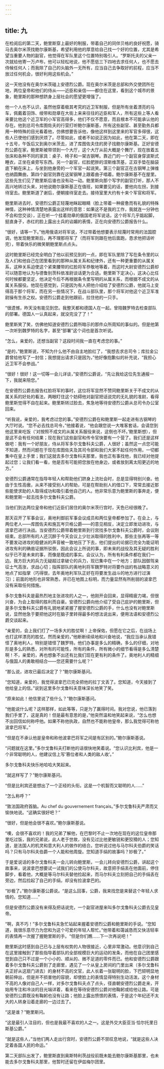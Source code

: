 ```yaml
---
---
---
```

title: 九
---




在检阅后的第二天，鲍里斯穿上最好的制服，带着自己的同伴贝格的良好祝愿，骑马去奥尔米茨找鲍尔康斯基，希望利用他的厚意给自己找一个好的位置，尤其是希望当重要人物的副官，他觉得在军队里这个位置特别吸引人。“罗斯托夫的父亲一次就给他寄一万卢布，他可以轻松地说，他不愿低三下四地去求任何人，也不愿去侍候任何人；而我除了自己的头脑外一无所有，应当自己去争取好的前程，应当不放过任何机会，很好利用这些机会。”

这一天他没有在奥尔米茨碰上安德烈公爵。现在奥尔米茨是总部和外交使团所在地，两位皇帝和他们的侍从——近臣和亲信——都住在这里，看到这个城市的景象，鲍里斯的那种想跻身上层社会的愿望更增强了。

他一个人也不认识，虽然他穿着极其考究的近卫军制服，但是所有坐着漂亮的马车，佩戴着羽饰、绶带和勋章在大街上来来往往的近臣和军人，所有这些上等人看来要比他这个近卫军的小军官高得多，他们不仅不愿意，而且根本不可能承认他的存在。他到总司令库图佐夫的行营打听鲍尔康斯基，所有这些副官、甚至勤务兵都用一种特殊的目光看着他，仿佛想要告诉他，像他这样到这里来的军官多得很，这些人已使他们感到厌烦了。尽管如此，或者不如说正因为如此，他在第二天，即在十五号，午饭后又到奥尔米茨去，进了库图佐夫住的房子找鲍尔康斯基。正好安德烈公爵在家，鲍里斯被带领到一个大厅，这个大厅从前大概是个舞厅，现在放着五张床和各种不同的家具：桌子、椅子和一架古钢琴。靠近门的一个副官身穿波斯式睡衣，正坐在桌旁写东西。另一个副官，红脸肥胖的涅斯维茨基，正双手垫在脑袋底下躺在床上，与坐到他身旁的一个军官一起说笑。第三个副官正在古钢琴上弹维也纳圆舞曲，第四个副官则靠在这架钢琴上跟着曲子唱着。鲍尔康斯基不在屋里。这些先生们见了鲍里斯后谁也没有动一动。鲍里斯向那个写字的副官打听，那人不高兴地转过头来，对他说鲍尔康斯基正在值班，如果要见的话，要他向左拐，到接待室去。鲍里斯道了谢后，便朝接待室走去。接待室里大约有十来个军官和将军。

鲍里斯进去时，安德烈公爵正轻蔑地眯起眼睛（脸上带着一种疲惫而有礼貌的特殊神情，这种神情清楚地表露出这样的意思：如果这不是我的工作，我就连一分钟也不会和您交谈），正在听一个挂着勋章的俄国老将军说话，这个将军几乎踮起脚，挺直身子，赤红的脸上露出士兵的谄媚的表情，正在向安德烈公爵报告什么。

“很好，请等一下。”他用俄语对将军说，不过带着他想要表示轻蔑时常用的法国腔调，他发现鲍里斯后，再不理那将军了（而将军则跟在他后面跑，恳求他把话听完），带着快乐的微笑朝鲍里斯点点头。

这时鲍里斯已经完全明白了他以前预见到的一点，即在军队里除了写在条令里的以及人们和他自己在团里看到的那种从属关系和纪律外，还有一种更重要的从属关系，这种关系迫使这个紧束腰带的红脸将军恭敬地等着，而这时大尉安德烈公爵却可以随意地认为与德鲁别茨科依准尉谈话更为合适。鲍里斯下定决心，这决心比任何时候都要坚定，他决定今后不再根据条令里写明的从属关系，而根据不成文的从属关系服役。他现在感觉到，只是因为有人把他介绍给了安德烈公爵，他就马上变得高于那个将军，而在另一些情况下，在战斗部队里，那个将军对他这个近卫军准尉操有生杀之权。安德烈公爵走到他跟前，拉住他的一只手。

“很遗憾，昨天没有能见到您。我整天都和德国人在一起。曾陪魏罗特去检查部队的部署。德国人一认真起来，就没完没了了！”

鲍里斯笑了笑，仿佛他知道安德烈公爵所暗示的那件众所周知的事似的。但是他第一次听到魏罗特的名字，甚至“部署”这个词也是首次听说。

“怎么，亲爱的，还想当副官？这段时间我一直在考虑您的事。”

“是的，”鲍里斯说，不知为什么他不由自主地脸红了，“我想去求总司令；库拉金公爵曾给他写了一封信；我想提出请求只是因为，”他好像抱歉似的补充说，“我担心近卫军不会参战。”

“很好！很好！这一切等一会儿详谈，”安德烈公爵说，“先让我给这位先生通报一下，我就来陪您。”

在安德烈公爵去报告红脸将军的事时，这位将军显然不赞同鲍里斯关于不成文的从属关系的好处的看法，两眼盯住这个妨碍他对副官把话说完的无礼貌的准尉，看得鲍里斯觉得不自在起来。鲍里斯转过脸去，焦急地等待安德烈公爵从总司令办公室回来。

“听我说，亲爱的，我考虑过您的事。”安德烈公爵在和鲍里斯一起走进有古钢琴的大厅时说。“您不必去找总司令，”他接着说，“他会跟您说一大堆客套话，会请您到他这里来吃饭（‘对按照不成文的从属关系服役来说，这倒也不坏。’鲍里斯想），但是这不会有任何结果；现在我们这些副官和传令官快要有一个营了。我们还是这样做吧：我有一个好朋友，侍从将军多尔戈鲁科夫公爵，人很好；虽然这一点您可能不知道，然而问题在于现在库图佐夫及其司令部和我们大家不起任何作用，一切都集中在皇上手里；我们这就去多尔戈鲁科夫那里，我也正有事找他，我已经对他提起过您；让我们看一看，他是否有可能把您放在他身边，或者放到离太阳更近的地方。”

安德烈公爵通常在指导年轻人和帮助他们跻身上流社会时，总是显得特别兴奋。他由于生性高傲，从来不接受别人的帮助，可是在帮助别人的借口下，常常去接近那些能使求助的人取得成功和吸引着他自己的人。他非常乐意为鲍里斯的事奔走，便和鲍里斯一起去找多尔戈鲁科夫公爵。

当他们到达两位皇帝和他们近臣们居住的奥尔米茨行宫时，天色已经很晚了。

那天召开了军事会议，奥地利御前军事会议成员和两位皇帝都参加了。在会上，与两位老人——库图佐夫和施瓦岑贝格公爵——的意见相反，决定立即发动进攻，与波拿巴进行决战。当安德烈公爵带着鲍里斯到行宫找多尔戈鲁科夫公爵时，会议刚结束。总部所有的人还沉醉于今天会议上少壮派取得的胜利中。那些主张再等一等不要发动进攻的稳健派的声音被一致地压了下去，他们提出的论据已完全为能证明进攻有利的确凿证据所驳倒，因此会议上所说的事，即未来的战役及其无疑的胜利似乎已不是未来的事，而像是既成的事实。会议认为，所有有利条件都在我们一边。我方巨大的兵力无疑超过拿破仑的兵力，现已集中在一个地方；部队因御驾亲征士气高涨，求战心切；指挥部队的奥地利将军魏罗特对将要作战的有战略意义的地点了如指掌（巧得很，去年奥地利军队正好在将要发生战斗的地方进行过演习）；前面的地形也非常熟悉，并已在地图上标明，而力量显然有所削弱的波拿巴没有采取任何措施。

多尔戈鲁科夫是最热烈地主张进攻的人之一，他刚开会回来，显得精疲力竭，但很兴奋，为会上取得的胜利而自豪。安德烈公爵向他介绍了受自己庇护的鲍里斯，但是多尔戈鲁科夫公爵有礼貌地紧紧握了握安德烈公爵的手，什么也没有对鲍里斯说，显然他急于要把他这时在脑子里转得最多的想法说出来，便用法语和安德烈公爵交谈起来。

“亲爱的，会上我们打了一场多大的胜仗啊！上帝保佑，但愿在它之后，在战场上也打这样漂亮的胜仗。然而亲爱的，”他断断续续地和兴奋地说，“我应当承认我错怪了奥地利人，特别是错怪了魏罗特。他们办事是多么的精确，多么的仔细，对地形是多么的熟悉，对所有的可能性，所有的条件，所有微小的细节看得是多么清楚啊！不，亲爱的，再也想象不出还有比我们现在更有利的条件了。奥地利人的精细与俄国人的勇敢相结合——您还需要什么呢？”

“那么说，进攻已最后决定了？”鲍尔康斯基问。

“您知道，亲爱的，我觉得波拿巴已完全把他的拉丁文丢了。您知道，今天接到了他给皇上的信。”说到这里多尔戈鲁科夫意味深长地笑了笑。

“原来如此！他信里说了些什么？”鲍尔康斯基问。

“他能说什么呢？这样那样，如此等等，只是为了赢得时间。我对您说，他已落到我们手里了，这是真的！但是最有意思的是，”他突然温和地笑起来说，“怎么也想不出回信如何称呼他。如果不称他执政，自然也不能称他皇帝，那么我觉得可称他波拿巴将军。”

“但是在不承认他是皇帝和称他波拿巴将军之间是有区别的。”鲍尔康斯基说。

“问题就在这里。”多尔戈鲁科夫打断他的话很快地笑着说。“您认识比利宾，他是一个非常聪明的人，他建议信上写‘篡位者和人类的敌人收’。”

多尔戈鲁科夫快乐地哈哈大笑起来。

“就这样写了？”鲍尔康斯基问。

“但是比利宾还是想出了一个正经的头衔。这是一个机智而又聪明的人……”

“怎么称呼？”

“致法国政府首脑。Au chef du gouvernement français。”多尔戈鲁科夫严肃而又愉快地说。“这确实很好吧？”

“很好，但是他会很不喜欢。”鲍尔康斯基说。

“噢，会很不喜欢的！我的兄弟了解他，在巴黎时不止一次地在现在的这位皇帝那里吃过饭，我的兄弟说，此人老于世故，没有见过比他更敏锐和更狡猾的人；您知道，是法国人的机灵和意大利人的做作的结合。您听说过他与马尔科夫伯爵的笑话吗？只有马尔科夫伯爵一个人能和他周旋。您知道手绢的故事吗？妙极了。”

于是爱说话的多尔戈鲁科夫一会儿转向鲍里斯，一会儿转向安德烈公爵，讲起这个故事来，说波拿巴想要试一试我们的公使马尔科夫，故意把手绢丢在他面前，停住脚步，看着他，大概是等马尔科夫替他捡起来，而马尔科夫立刻把自己的手绢丢在旁边，然后捡起了自己的手绢，却没有捡波拿巴的。

“妙极了。”鲍尔康斯基公爵说。“是这么回事，公爵，我来找您是来替这个年轻人求情的。您知道……”

但是安德烈公爵没有来得及把话说完，一个副官进屋来叫多尔戈鲁科夫公爵去见皇帝。

“啊，真不巧！”多尔戈鲁科夫急忙站起来握着安德烈公爵和鲍里斯的手说。“您知道，我很乐意尽力为您和为这个可爱的年轻人帮忙。”他带着和蔼诚恳而又快活轻率的表情再一次握了握鲍里斯的手。“但是你们瞧……下一次再说吧！”

鲍里斯这时感到自己已与上层有权势的人物很接近，心里非常激动。他意识到自己在这里接触到了那些指导着部队的全部规模巨大的运动的发条，而他在自己团里感觉到自己只不过是一个小小的、顺从的、微不足道的零件而已。他和安德烈公爵跟着多尔戈鲁科夫公爵到了走廊里，遇见了一个从皇上房间的门里出来（多尔戈鲁科夫正好从这扇门进去）的身材不高的文官，此人长着一张聪明的脸，下巴颏明显地朝前伸出，但是并不损害他的容貌，却使脸上的表情显得特别生动活泼。这个身材不高的人像对自己人一样，对多尔戈鲁科夫点了点头，径直朝安德烈公爵走来，开始用专注和冷淡的目光端详着，看来在等待安德烈公爵对他鞠躬或给他让路。可是安德烈公爵既没有鞠躬也没有让路；他脸上露出愤恨的表情，于是这个年纪还不太大的人转身沿着走廊的一边过去了。

“这是谁？”鲍里斯问。

“这是最引人注目的，但也是我最不喜欢的人之一。这是外交大臣亚当·恰尔托里日斯基公爵。”

“就是这些人，”当他们两人走出行宫时，安德烈公爵不禁叹息地说，“就是这些人决定着各国人民的命运。”

第二天部队出发了，鲍里斯直到奥斯特利茨战役前既未能去鲍尔康斯基那里，也未能去多尔戈鲁科夫那里，他暂时还留在伊兹梅尔团里。